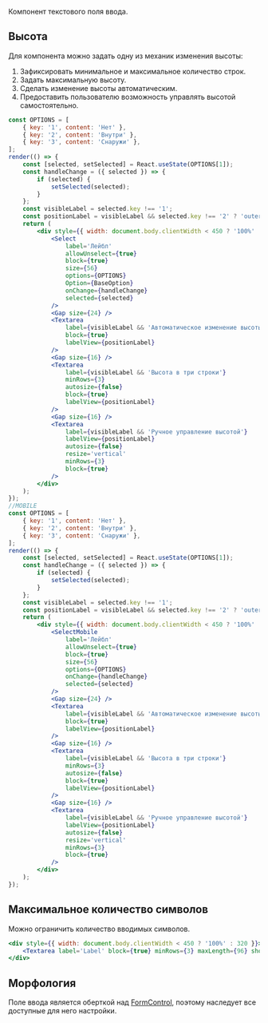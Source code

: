 Компонент текстового поля ввода.

## Высота

Для компонента можно задать одну из механик изменения высоты:

1. Зафиксировать минимальное и максимальное количество строк.
2. Задать максимальную высоту.
3. Сделать изменение высоты автоматическим.
4. Предоставить пользователю возможность управлять высотой самостоятельно.

```jsx live
const OPTIONS = [
    { key: '1', content: 'Нет' },
    { key: '2', content: 'Внутри' },
    { key: '3', content: 'Снаружи' },
];
render(() => {
    const [selected, setSelected] = React.useState(OPTIONS[1]);
    const handleChange = ({ selected }) => {
        if (selected) {
            setSelected(selected);
        }
    };
    const visibleLabel = selected.key !== '1';
    const positionLabel = visibleLabel && selected.key !== '2' ? 'outer' : 'inner';
    return (
        <div style={{ width: document.body.clientWidth < 450 ? '100%' : 320 }}>
            <Select
                label='Лейбл'
                allowUnselect={true}
                block={true}
                size={56}
                options={OPTIONS}
                Option={BaseOption}
                onChange={handleChange}
                selected={selected}
            />
            <Gap size={24} />
            <Textarea
                label={visibleLabel && 'Автоматическое изменение высоты'}
                block={true}
                labelView={positionLabel}
            />
            <Gap size={16} />
            <Textarea
                label={visibleLabel && 'Высота в три строки'}
                minRows={3}
                autosize={false}
                block={true}
                labelView={positionLabel}
            />
            <Gap size={16} />
            <Textarea
                label={visibleLabel && 'Ручное управление высотой'}
                labelView={positionLabel}
                autosize={false}
                resize='vertical'
                minRows={3}
                block={true}
            />
        </div>
    );
});
//MOBILE
const OPTIONS = [
    { key: '1', content: 'Нет' },
    { key: '2', content: 'Внутри' },
    { key: '3', content: 'Снаружи' },
];
render(() => {
    const [selected, setSelected] = React.useState(OPTIONS[1]);
    const handleChange = ({ selected }) => {
        if (selected) {
            setSelected(selected);
        }
    };
    const visibleLabel = selected.key !== '1';
    const positionLabel = visibleLabel && selected.key !== '2' ? 'outer' : 'inner';
    return (
        <div style={{ width: document.body.clientWidth < 450 ? '100%' : 320 }}>
            <SelectMobile
                label='Лейбл'
                allowUnselect={true}
                block={true}
                size={56}
                options={OPTIONS}
                onChange={handleChange}
                selected={selected}
            />
            <Gap size={24} />
            <Textarea
                label={visibleLabel && 'Автоматическое изменение высоты'}
                block={true}
                labelView={positionLabel}
            />
            <Gap size={16} />
            <Textarea
                label={visibleLabel && 'Высота в три строки'}
                minRows={3}
                autosize={false}
                block={true}
                labelView={positionLabel}
            />
            <Gap size={16} />
            <Textarea
                label={visibleLabel && 'Ручное управление высотой'}
                labelView={positionLabel}
                autosize={false}
                resize='vertical'
                minRows={3}
                block={true}
            />
        </div>
    );
});
```

## Максимальное количество символов

Можно ограничить количество вводимых символов.

```jsx live
<div style={{ width: document.body.clientWidth < 450 ? '100%' : 320 }}>
    <Textarea label='Label' block={true} minRows={3} maxLength={96} showCounter={true} />
</div>
```

## Морфология

Поле ввода является оберткой над [FormControl](?path=/docs/formcontrol--docs),
поэтому наследует все доступные для него настройки.
